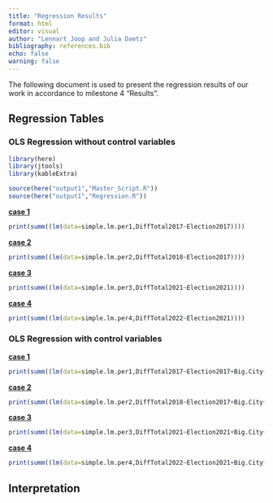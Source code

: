 ```yaml
---
title: "Regression Results"
format: html
editor: visual
author: "Lennart Joop and Julia Daetz"
bibliography: references.bib
echo: false
warning: false
---
```


The following document is used to present the regression results of our work in accordance to milestone 4 "Results".

## Regression Tables

### OLS Regression without control variables

```r
library(here)
library(jtools)
library(kableExtra)

source(here("output1","Master_Script.R"))
source(here("output1","Regression.R"))
```

[**case 1**]{.underline}

```r
print(summ((lm(data=simple.lm.per1,DiffTotal2017~Election2017))))
```

[**case 2**]{.underline}

```r

print(summ((lm(data=simple.lm.per2,DiffTotal2018~Election2017))))
```

[**case 3**]{.underline}

```r

print(summ((lm(data=simple.lm.per3,DiffTotal2021~Election2021))))
```

[**case 4**]{.underline}

```r

print(summ((lm(data=simple.lm.per4,DiffTotal2022~Election2021))))
```

### OLS Regression with control variables

[**case 1**]{.underline}

```r
print(summ((lm(data=simple.lm.per1,DiffTotal2017~Election2017+Big.City+East.Germany+Total2016+Unemployment2017+PurchasePower2017+KH2017))))
```

[**case 2**]{.underline}

```r
print(summ((lm(data=simple.lm.per2,DiffTotal2018~Election2017+Big.City+East.Germany+Total2016+Unemployment2018+PurchasePower2018+KH2018))))
```

[**case 3**]{.underline}

```r
print(summ((lm(data=simple.lm.per3,DiffTotal2021~Election2021+Big.City+East.Germany+Total2020+Unemployment2021+PurchasePower2021+KH2021))))
```

[**case 4**]{.underline}

```r
print(summ((lm(data=simple.lm.per4,DiffTotal2022~Election2021+Big.City+East.Germany+Total2020+Unemployment2021+PurchasePower2021+KH2021))))
```

## Interpretation

